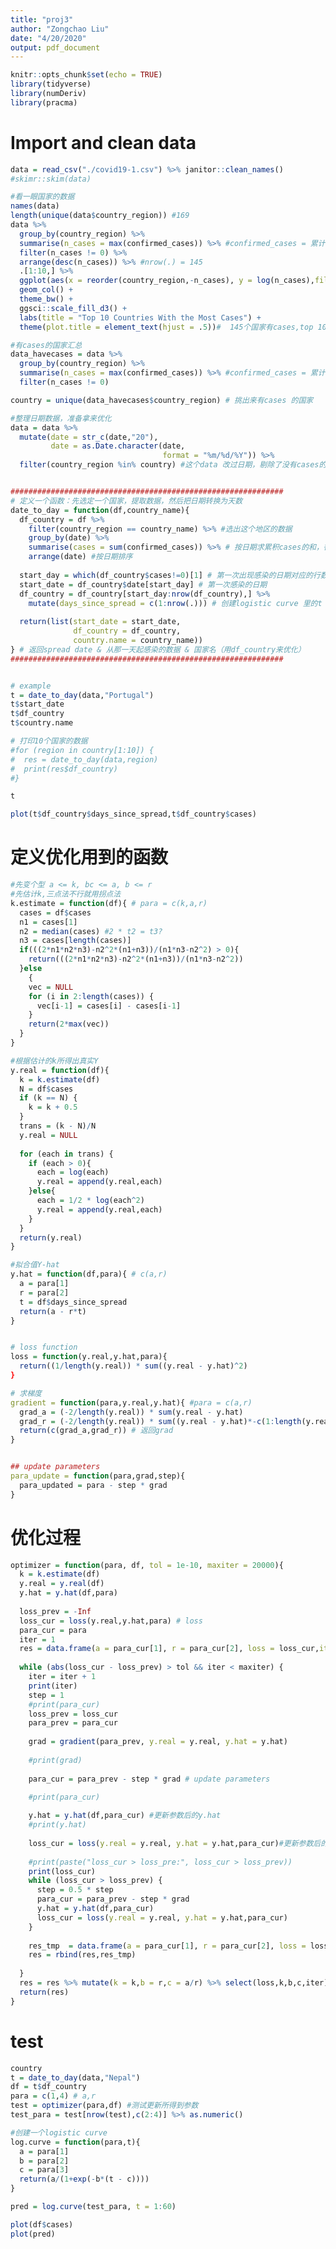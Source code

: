 ```yaml
---
title: "proj3"
author: "Zongchao Liu"
date: "4/20/2020"
output: pdf_document
---
```


```r
knitr::opts_chunk$set(echo = TRUE)
library(tidyverse)
library(numDeriv)
library(pracma)
```


# Import and clean data

```r
data = read_csv("./covid19-1.csv") %>% janitor::clean_names()
#skimr::skim(data)

#看一眼国家的数据
names(data)
length(unique(data$country_region)) #169
data %>%
  group_by(country_region) %>%
  summarise(n_cases = max(confirmed_cases)) %>% #confirmed_cases = 累计cases
  filter(n_cases != 0) %>%
  arrange(desc(n_cases)) %>% #nrow(.) = 145
  .[1:10,] %>%
  ggplot(aes(x = reorder(country_region,-n_cases), y = log(n_cases),fill = country_region)) +
  geom_col() +
  theme_bw() +
  ggsci::scale_fill_d3() +
  labs(title = "Top 10 Countries With the Most Cases") +
  theme(plot.title = element_text(hjust = .5))#  145个国家有cases,top 10

#有cases的国家汇总
data_havecases = data %>%
  group_by(country_region) %>%
  summarise(n_cases = max(confirmed_cases)) %>% #confirmed_cases = 累计cases
  filter(n_cases != 0)

country = unique(data_havecases$country_region) # 挑出来有cases 的国家

#整理日期数据，准备拿来优化
data = data %>% 
  mutate(date = str_c(date,"20"), 
         date = as.Date.character(date,
                                  format = "%m/%d/%Y")) %>%
  filter(country_region %in% country) #这个data 改过日期，剔除了没有cases的国家


#############################################################
# 定义一个函数：先选定一个国家，提取数据，然后把日期转换为天数
date_to_day = function(df,country_name){
  df_country = df %>%
    filter(country_region == country_name) %>% #选出这个地区的数据
    group_by(date) %>% 
    summarise(cases = sum(confirmed_cases)) %>% # 按日期求累积cases的和，得出每天整个国家的累积cases
    arrange(date) #按日期排序
  
  start_day = which(df_country$cases!=0)[1] # 第一次出现感染的日期对应的行数
  start_date = df_country$date[start_day] # 第一次感染的日期
  df_country = df_country[start_day:nrow(df_country),] %>%
    mutate(days_since_spread = c(1:nrow(.))) # 创建logistic curve 里的t
  
  return(list(start_date = start_date,
              df_country = df_country,
              country.name = country_name))  
} # 返回spread date & 从那一天起感染的数据 & 国家名（用df_country来优化）
#############################################################


# example
t = date_to_day(data,"Portugal")
t$start_date
t$df_country
t$country.name

# 打印10个国家的数据
#for (region in country[1:10]) {
#  res = date_to_day(data,region)
#  print(res$df_country)
#}

t

plot(t$df_country$days_since_spread,t$df_country$cases)

```

# 定义优化用到的函数

```r
#先变个型 a <= k, bc <= a, b <= r
#先估计k,三点法不行就用拐点法
k.estimate = function(df){ # para = c(k,a,r)
  cases = df$cases
  n1 = cases[1]
  n2 = median(cases) #2 * t2 = t3?
  n3 = cases[length(cases)]
  if(((2*n1*n2*n3)-n2^2*(n1+n3))/(n1*n3-n2^2) > 0){
    return(((2*n1*n2*n3)-n2^2*(n1+n3))/(n1*n3-n2^2))
  }else
    {
    vec = NULL
    for (i in 2:length(cases)) {
      vec[i-1] = cases[i] - cases[i-1]
    }
    return(2*max(vec))
  }
}

#根据估计的k所得出真实Y
y.real = function(df){
  k = k.estimate(df)
  N = df$cases
  if (k == N) {
    k = k + 0.5
  }
  trans = (k - N)/N
  y.real = NULL
  
  for (each in trans) {
    if (each > 0){
      each = log(each)
      y.real = append(y.real,each)
    }else{
      each = 1/2 * log(each^2)
      y.real = append(y.real,each)
    }
  }
  return(y.real)
}

#拟合值Y-hat
y.hat = function(df,para){ # c(a,r)
  a = para[1]
  r = para[2]
  t = df$days_since_spread
  return(a - r*t)
}


# loss function
loss = function(y.real,y.hat,para){
  return((1/length(y.real)) * sum((y.real - y.hat)^2)
}

# 求梯度
gradient = function(para,y.real,y.hat){ #para = c(a,r)
  grad_a = (-2/length(y.real)) * sum(y.real - y.hat)
  grad_r = (-2/length(y.real)) * sum((y.real - y.hat)*-c(1:length(y.real))) # 此处可能会有错
  return(c(grad_a,grad_r)) # 返回grad
}


## update parameters
para_update = function(para,grad,step){
  para_updated = para - step * grad 
}

```


# 优化过程

```r
optimizer = function(para, df, tol = 1e-10, maxiter = 20000){
  k = k.estimate(df)
  y.real = y.real(df)
  y.hat = y.hat(df,para)
  
  loss_prev = -Inf
  loss_cur = loss(y.real,y.hat,para) # loss
  para_cur = para
  iter = 1
  res = data.frame(a = para_cur[1], r = para_cur[2], loss = loss_cur,iter = iter)
  
  while (abs(loss_cur - loss_prev) > tol && iter < maxiter) {
    iter = iter + 1
    print(iter)
    step = 1
    #print(para_cur)
    loss_prev = loss_cur
    para_prev = para_cur
    
    grad = gradient(para_prev, y.real = y.real, y.hat = y.hat)
    
    #print(grad)
    
    para_cur = para_prev - step * grad # update parameters

    #print(para_cur)
    
    y.hat = y.hat(df,para_cur) #更新参数后的y.hat
    #print(y.hat)
    
    loss_cur = loss(y.real = y.real, y.hat = y.hat,para_cur)#更新参数后的loss
    
    #print(paste("loss_cur > loss_pre:", loss_cur > loss_prev))
    print(loss_cur)
    while (loss_cur > loss_prev) {
      step = 0.5 * step
      para_cur = para_prev - step * grad
      y.hat = y.hat(df,para_cur)
      loss_cur = loss(y.real = y.real, y.hat = y.hat,para_cur)
    }
    
    res_tmp  = data.frame(a = para_cur[1], r = para_cur[2], loss = loss_cur,iter = iter)
    res = rbind(res,res_tmp)
    
  }
  res = res %>% mutate(k = k,b = r,c = a/r) %>% select(loss,k,b,c,iter) %>% rename("a" = "k")
  return(res)
}
```


# test 

```r
country
t = date_to_day(data,"Nepal")
df = t$df_country
para = c(1,4) # a,r
test = optimizer(para,df) #测试更新所得到参数
test_para = test[nrow(test),c(2:4)] %>% as.numeric()

#创建一个logistic curve
log.curve = function(para,t){
  a = para[1]
  b = para[2]
  c = para[3]
  return(a/(1+exp(-b*(t - c))))
}

pred = log.curve(test_para, t = 1:60)

plot(df$cases)
plot(pred)
```


